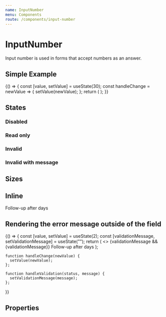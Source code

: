 ```yaml
---
name: InputNumber
menu: Components
route: /components/input-number
---
```



# InputNumber

<ComponentStatus stage="pre" responsive="no" accessible="no" />

Input number is used in forms that accept numbers as an answer.

## Simple Example

<Playground>
  {() => {
    const [value, setValue] = useState(30);
    const handleChange = newValue => {
      setValue(newValue);
    };
    return (
      <InputNumber
        value={value}
        max={32}
        min={0}
        onChange={handleChange}
        placeholder="Age"
      />
    );
  }}
</Playground>

## States

### Disabled

<Playground>
  <InputNumber
    placeholder="SIN Number"
    value={1234}
    disabled={true}
    name="sin"
  />
</Playground>

### Read only

<Playground>
  <InputNumber
    placeholder="Your pin number"
    value={12345}
    readonly={true}
    name="pinNumber"
  />
</Playground>

### Invalid

<Playground>
  <InputNumber
    placeholder="Give a whole number"
    defaultValue={1.1}
    invalid={true}
    name="wholeNumber"
  />
</Playground>

### Invalid with message

<Playground>
  <InputNumber
    placeholder="Days per month"
    defaultValue={1.1}
    max={32}
    min={0}
    validationMessage="Enter a number between 0 and 32"
    name="daysPerMonth"
  />
</Playground>

## Sizes

<Playground>
  <InputNumber name="smallField" size="small" placeholder="Duration" />
  <InputNumber
    name="largeField"
    size="large"
    placeholder="Duration but bigger"
  />
</Playground>

## Inline

<Playground>
  <Text>
    Follow-up after
    <InputNumber
      name="durationInDays"
      defaultValue={2}
      size="small"
      inline={true}
      maxLength={2}
      align="center"
    />
    days
  </Text>
</Playground>

## Rendering the error message outside of the field

<Playground>
  {() => {
    const [value, setValue] = useState(2);
    const [validationMessage, setValidationMessage] = useState("");
    return (
      <>
        {validationMessage && <Text variation="error">{validationMessage}</Text>}
        <Text>
          Follow-up after
          <InputNumber
            name="durationInDays"
            value={value}
            size="small"
            inline={true}
            max={4}
            min={0}
            onChange={handleChange}
            onValidate={handleValidation}
            align="center"
          />
          days
        </Text>
      </>
    );

    function handleChange(newValue) {
      setValue(newValue);
    };

    function handleValidation(status, message) {
      setValidationMessage(message);
    };

}}

</Playground>

## Properties

<Props of={InputNumber} />
